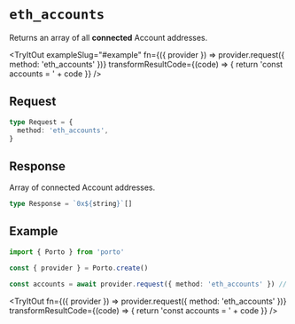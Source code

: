 
# `eth_accounts`

Returns an array of all **connected** Account addresses.

<TryItOut
  exampleSlug="#example"
  fn={({ provider }) => provider.request({ method: 'eth_accounts' })}
  transformResultCode={(code) => {
    return 'const accounts = ' + code
  }}
/>

## Request

```ts
type Request = {
  method: 'eth_accounts',
}
```

## Response

Array of connected Account addresses.

```ts
type Response = `0x${string}`[]
```

## Example

```ts twoslash
import { Porto } from 'porto'

const { provider } = Porto.create()

const accounts = await provider.request({ method: 'eth_accounts' }) // [!code focus]
```

<TryItOut
  fn={({ provider }) => provider.request({ method: 'eth_accounts' })}
  transformResultCode={(code) => {
    return 'const accounts = ' + code
  }}
/>
